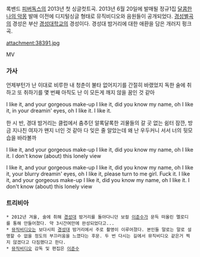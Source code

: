 록밴드 [[피버독스]]의 2013년 첫 싱글컷트곡. 2013년 6월 20일에 발매될 정규1집 [[달콤한 나의 악몽]] 발매 이전에 디지털싱글 형태로 뮤직비디오와 음원들이 공개되었다. [[경성별곡]]의 경성은 부산 [[경성대학교]]의 경성이다. 경성대 밤거리에 대한 애환을 담은 개러지 펑크 곡.

attachment:38391.jpg

MV

{{{#!html
<object width="560" height="315"><param name="movie" value="http://www.youtube.com/v/cnvd58Dc_Zg?hl=ko_KR&amp;version=3"></param><param name="allowFullScreen" value="true"></param><param name="allowscriptaccess" value="always"></param><embed src="http://www.youtube.com/v/cnvd58Dc_Zg?hl=ko_KR&amp;version=3" type="application/x-shockwave-flash" width="560" height="315" allowscriptaccess="always" allowfullscreen="true"></embed></object>}}}


=== 가사 ===

언제부턴가 난 이대로 비루한 내 청춘이
불타 없어지기를 간절히 바랬었지
독한 술에 취하고 또 취하기를 몇 번째
아직도 난 이 모든게 깨지 않을 꿈인 것 같아

I like it, and your gorgeous make-up
I like it, did you know my name, oh
I like it, in your dreamin' eyes, oh
I like it. I like it.

한 시 반, 경대 밤거리는 클럽에서 춤추던
알록달록한 괴물들의 갈 곳 없는 쉼터
잠깐, 방금 지나친 여자가 왠지 너인 것 같아
다 잊은 줄 알았는데 왜 난 우두커니 서서 너의 뒷모습을 바라볼까

I like it, and your gorgeous make-up
I like it, did you know my name, oh
I like it. I don't know (about) this lonely view

I like it, and your gorgeous make-up
I like it, did you know my name, oh
I like it, your blurry dreamin' eyes, oh
I like it, please turn to me girl. Fuck it.
I like it, and your gorgeous make-up
I like it, did you know my name, oh
I like it. I don't know (about) this lonely view


=== 트리비아 ===

 * 2012년 겨울, 술에 취해 [[경성대]] 밤거리를 돌아다니던 보컬 [[이준수]]가 문득 떠올린 멜로디를 통해 만들어졌다. 약 3시간여만에 완성되었다고...
 * [[뮤직비디오]]는 보다시피 [[경성대]] 밤거리에서 주로 촬영이 이루어졌다. 본인들 말로는 말로 설명할 수 없을 정도의 부끄러움을 느꼈다는 후문. 두 번 다시는 길에서 뮤직비디오 같은거 찍지 않겠다고 다짐했다고 한다.
 * [[뮤직비디오]] 감독 및 편집은 [[이준수]]
